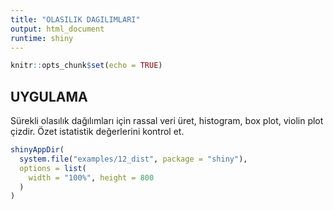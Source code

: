```yaml
---
title: "OLASILIK DAGILIMLARI"
output: html_document
runtime: shiny
---
```


```r
knitr::opts_chunk$set(echo = TRUE)
```


## UYGULAMA

Sürekli olasılık dağılımları için rassal veri üret, histogram, box plot, violin plot çizdir. Özet istatistik değerlerini kontrol et.

```r
shinyAppDir(
  system.file("examples/12_dist", package = "shiny"),
  options = list(
    width = "100%", height = 800
  )
)
```


